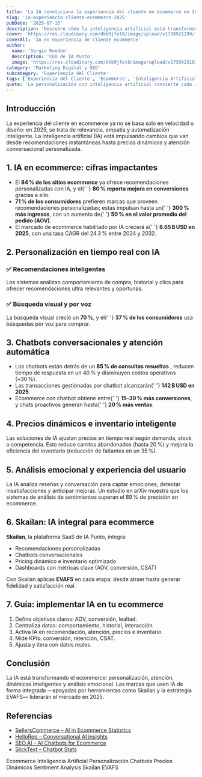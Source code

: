 ```yaml
---
title: 'La IA revoluciona la experiencia del cliente en ecommerce en 2025'
slug: 'ia-experiencia-cliente-ecommerce-2025'
pubDate: '2025-07-15'
description: 'Descubre cómo la inteligencia artificial está transformando la experiencia del cliente en ecommerce: personalización, automatización y fidelización para el éxito en 2025.'
cover: 'https://res.cloudinary.com/dkb9jfet8/image/upload/v1739921299/ia-experiencia-cliente-ecommerce.jpg'
coverAlt: 'IA en experiencia de cliente ecommerce'
author:
  name: 'Sergio Rondón'
  description: 'CEO de IA Punto'
  image: 'https://res.cloudinary.com/dkb9jfet8/image/upload/v1739925181/sergio_gdcaeh.png'
category: 'Marketing Digital y SEO'
subcategory: 'Experiencia del Cliente'
tags: ['Experiencia del Cliente', 'Ecommerce', 'Inteligencia Artificial', 'Personalización', 'Fidelización', 'Tendencias']
quote: 'La personalización con inteligencia artificial convierte cada interacción en una oportunidad para fidelizar y sorprender a tus clientes.'
---
```


<h2 id="introduccion">Introducción</h2>

La experiencia del cliente en ecommerce ya no se basa solo en velocidad o diseño: en 2025, se trata de relevancia, empatía y automatización inteligente. La inteligencia artificial (IA) está impulsando cambios que van desde recomendaciones instantáneas hasta precios dinámicos y atención conversacional personalizada.

<h2 id="cifras-impactantes">1. IA en ecommerce: cifras impactantes</h2>
<ul>
  <li>
    El <strong>84 % de los sitios ecommerce</strong> ya ofrece recomendaciones
    personalizadas con IA, y el{' '}
    <strong>80 % reporta mejora en conversiones</strong> gracias a ello.
  </li>
  <li>
    <strong>71 % de los consumidores</strong> prefieren marcas que proveen
    recomendaciones personalizadas; estas impulsan hasta un{' '}
    <strong>300 % más ingresos</strong>, con un aumento de{' '}
    <strong>50 % en el valor promedio del pedido (AOV)</strong>.
  </li>
  <li>
    El mercado de ecommerce habilitado por IA crecerá a{' '}
    <strong>8.65 B USD en 2025</strong>, con una tasa CAGR del 24.3 % entre 2024
    y 2032.
  </li>
</ul>

<h2 id="personalizacion-tiempo-real">
  2. Personalización en tiempo real con IA
</h2>
<h3 id="recomendaciones-inteligentes">✅ Recomendaciones inteligentes</h3>
<p>
  Los sistemas analizan comportamiento de compra, historial y clics para ofrecer
  recomendaciones ultra relevantes y oportunas.
</p>
<h3 id="busqueda-visual-voz">✅ Búsqueda visual y por voz</h3>
<p>
  La búsqueda visual creció un <strong>70 %</strong>, y el{' '}
  <strong>37 % de los consumidores</strong> usa búsquedas por voz para comprar.
</p>

<h2 id="chatbots-atencion">
  3. Chatbots conversacionales y atención automática
</h2>
<ul>
  <li>
    Los chatbots están detrás de un <strong>85 % de consultas resueltas</strong>
    , reducen tiempo de respuesta en un 40 % y disminuyen costos operativos
    (~30 %).
  </li>
  <li>
    Las transacciones gestionadas por chatbot alcanzarán{' '}
    <strong>142 B USD en 2025</strong>.
  </li>
  <li>
    Ecommerce con chatbot obtiene entre{' '}
    <strong>15–30 % más conversiones</strong>, y chats proactivos generan hasta{' '}
    <strong>20 % más ventas</strong>.
  </li>
</ul>

<h2 id="precios-inventario">4. Precios dinámicos e inventario inteligente</h2>
<p>
  Las soluciones de IA ajustan precios en tiempo real según demanda, stock o
  competencia. Esto reduce carritos abandonados (hasta 20 %) y mejora la
  eficiencia del inventario (reducción de faltantes en un 35 %).
</p>

<h2 id="analisis-emocional">5. Análisis emocional y experiencia del usuario</h2>
<p>
  La IA analiza reseñas y conversación para captar emociones, detectar
  insatisfacciones y anticipar mejoras. Un estudio en arXiv muestra que los
  sistemas de análisis de sentimientos superan el 89 % de precisión en
  ecommerce.
</p>

<h2 id="skailan">6. Skailan: IA integral para ecommerce</h2>
<p>
  <strong>Skailan</strong>, la plataforma SaaS de IA Punto, integra:
</p>
<ul>
  <li>Recomendaciones personalizadas</li>
  <li>Chatbots conversacionales</li>
  <li>Pricing dinámico e inventario optimizado</li>
  <li>Dashboards con métricas clave (AOV, conversión, CSAT)</li>
</ul>
<p>
  Con Skailan aplicas <strong>EVAFS</strong> en cada etapa: desde atraer hasta
  generar fidelidad y satisfacción real.
</p>

<h2 id="guia-implementacion">7. Guía: implementar IA en tu ecommerce</h2>
<ol>
  <li>Define objetivos claros: AOV, conversión, lealtad.</li>
  <li>Centraliza datos: comportamiento, historial, interacción.</li>
  <li>Activa IA en recomendación, atención, precios e inventario.</li>
  <li>Mide KPIs: conversión, retención, CSAT.</li>
  <li>Ajusta y itera con datos reales.</li>
</ol>

<h2 id="conclusion">Conclusión</h2>

La IA está transformando el ecommerce: personalización, atención, dinámicas inteligentes y análisis emocional. Las marcas que usen IA de forma integrada —apoyadas por herramientas como Skailan y la estrategia EVAFS— liderarán el mercado en 2025.

<h2 id="referencias">Referencias</h2>
<ul>
  <li>
    <a
      href="https://www.sellerscommerce.com/blog/ai-in-ecommerce-statistics/"
      target="_blank"
      rel="noopener noreferrer"
    >
      SellersCommerce – AI in Ecommerce Statistics
    </a>
  </li>
  <li>
    <a
      href="https://www.hellorep.ai/blog/the-future-of-ai-in-ecommerce-40-statistics-on-conversational-ai-agents-for-2025"
      target="_blank"
      rel="noopener noreferrer"
    >
      HelloRep – Conversational AI insights
    </a>
  </li>
  <li>
    <a
      href="https://seo.ai/blog/ai-chatbots-for-ecommerce"
      target="_blank"
      rel="noopener noreferrer"
    >
      SEO.AI – AI Chatbots for Ecommerce
    </a>
  </li>
  <li>
    <a
      href="https://www.slicktext.com/blog/2020/04/chatbot-statistics/"
      target="_blank"
      rel="noopener noreferrer"
    >
      SlickText – Chatbot Stats
    </a>
  </li>
</ul>

<div class="flex flex-wrap gap-2 mt-8">
  <span class="inline-block px-3 py-1 bg-primary-100 text-primary-700 text-xs font-semibold rounded-full shadow-sm">
    Ecommerce
  </span>
  <span class="inline-block px-3 py-1 bg-primary-100 text-primary-700 text-xs font-semibold rounded-full shadow-sm">
    Inteligencia Artificial
  </span>
  <span class="inline-block px-3 py-1 bg-primary-100 text-primary-700 text-xs font-semibold rounded-full shadow-sm">
    Personalización
  </span>
  <span class="inline-block px-3 py-1 bg-primary-100 text-primary-700 text-xs font-semibold rounded-full shadow-sm">
    Chatbots
  </span>
  <span class="inline-block px-3 py-1 bg-primary-100 text-primary-700 text-xs font-semibold rounded-full shadow-sm">
    Precios Dinámicos
  </span>
  <span class="inline-block px-3 py-1 bg-primary-100 text-primary-700 text-xs font-semibold rounded-full shadow-sm">
    Sentiment Analysis
  </span>
  <span class="inline-block px-3 py-1 bg-primary-100 text-primary-700 text-xs font-semibold rounded-full shadow-sm">
    Skailan
  </span>
  <span class="inline-block px-3 py-1 bg-primary-100 text-primary-700 text-xs font-semibold rounded-full shadow-sm">
    EVAFS
  </span>
</div>
